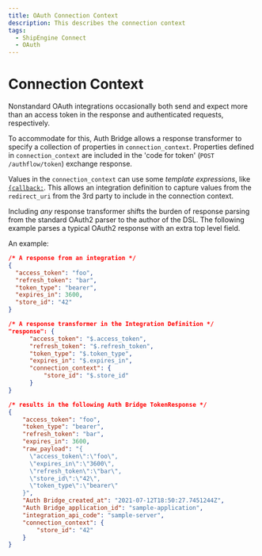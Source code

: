 ```yaml
---
title: OAuth Connection Context
description: This describes the connection context
tags:
  - ShipEngine Connect
  - OAuth
---
```


# Connection Context

Nonstandard OAuth integrations occasionally both send and expect more than an
access token in the response and authenticated requests, respectively.

To accommodate for this, Auth Bridge allows a response transformer to specify
a collection of properties in `connection_context`. Properties defined in
`connection_context` are included in the 'code for token' (`POST /authflow/token`)
exchange response.

Values in the `connection_context` can use some _template expressions_, like
[`{callback:`](../resolver/callback.mdx). This allows
an integration definition to capture values from the `redirect_uri` from the
3rd party to include in the connection context.

Including _any_ response transformer shifts the burden of response
parsing from the standard OAuth2 parser to the author of the DSL. The
following example parses a typical OAuth2 response with an extra top level
field.

An example:

``` JSON
/* A response from an integration */
{
  "access_token": "foo",
  "refresh_token": "bar",
  "token_type": "bearer",
  "expires_in": 3600,
  "store_id": "42"
}

/* A response transformer in the Integration Definition */
"response": {      
      "access_token": "$.access_token",
      "refresh_token": "$.refresh_token",
      "token_type": "$.token_type",
      "expires_in": "$.expires_in",
      "connection_context": {
          "store_id": "$.store_id"
      }
}

/* results in the following Auth Bridge TokenResponse */
{
    "access_token": "foo",
    "token_type": "bearer",
    "refresh_token": "bar",
    "expires_in": 3600,
    "raw_payload": "{
      \"access_token\":\"foo\",
      \"expires_in\":\"3600\",
      \"refresh_token\":\"bar\",
      \"store_id\":\"42\",
      \"token_type\":\"bearer\"
    }",
    "Auth Bridge_created_at": "2021-07-12T18:50:27.7451244Z",
    "Auth Bridge_application_id": "sample-application",
    "integration_api_code": "sample-server",
    "connection_context": {
        "store_id": "42" 
    }    
}

```
<Pager
  prev="../index.mdx" prevTitle="Auth Bridge Overview"
/>
